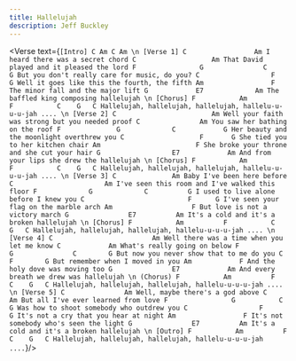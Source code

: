 ```yaml
---
title: Hallelujah
description: Jeff Buckley
---
```



<Verse text={`
[Intro]
C Am C Am
\n
[Verse 1]
  C                 Am
I heard there was a secret chord
     C                   Am
That David played and it pleased the lord
    F                G               C        G
But you don't really care for music, do you?
        C                  F           G
Well it goes like this the fourth, the fifth
    Am                 F
The minor fall and the major lift
    G            E7             Am
The baffled king composing hallelujah
\n
[Chorus]
     F           Am          F           C    G   C
Hallelujah, hallelujah, hallelujah, hallelu-u-u-u-jah ....
\n
[Verse 2]
          C                        Am
Well your faith was strong but you needed proof
    C               Am
You saw her bathing on the roof
    F              G             C            G
Her beauty and the moonlight overthrew you
C                   F       G
She tied you to her kitchen chair
    Am                        F
She broke your throne and she cut your hair
    G                  E7            Am
And from your lips she drew the hallelujah
\n
[Chorus]
     F           Am          F           C    G   C
Hallelujah, hallelujah, hallelujah, hallelu-u-u-u-jah ....
\n
[Verse 3]
C              Am
Baby I've been here before
     C                       Am
I've seen this room and I've walked this floor
  F             G             C          G
I used to live alone before I knew you
C                          F      G
I've seen your flag on the marble arch
    Am                    F
But love is not a victory march
       G               E7          Am
It's a cold and it's a broken hallelujah
\n
[Chorus]
     F           Am          F           C    G   C
Hallelujah, hallelujah, hallelujah, hallelu-u-u-u-jah ....
\n
[Verse 4]
     C                         Am
Well there was a time when you let me know
       C            Am
What's really going on below
    F             G               C        G
But now you never show that to me do you
      C             F        G
But remember when I moved in you
        Am            F
And the holy dove was moving too
    G               E7            Am
And every breath we drew was hallelujah
\n
(Chorus)
     F           Am          F           C    G   C
Hallelujah, hallelujah, hallelujah, hallelu-u-u-u-jah ....
\n
[Verse 5]
      C               Am
Well, maybe there's a god above
    C             Am
But all I've ever learned from love
    F                G           C          G
Was how to shoot somebody who outdrew you
     C                  F       G
It's not a cry that you hear at night
     Am                 F
It's not somebody who's seen the light
       G               E7          Am
It's a cold and it's a broken hallelujah
\n
[Outro]
     F           Am          F           C    G   C
Hallelujah, hallelujah, hallelujah, hallelu-u-u-u-jah ....
`}/>
